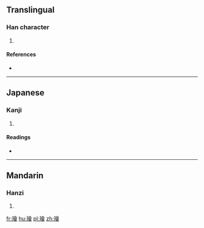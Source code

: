 ==Translingual==

===Han character===
{{Han char|rn=96|rad=玉|as=13|sn=17|four=18166|canj=MGOMA}}

# {{defn|Han|sort=玉13}}

====References====
* {{Han ref|kx=0743.140|dkj=21284|dj=1152.110|hdz=21142.030|uh=74AF|ud=29871|bh=ED6E|bd=60782}}

----

==Japanese==

===Kanji===
{{ja-kanji|grade=|rs=玉13}}

# {{defn|lang=ja|sort=玉13}}

====Readings====
* {{ja-readings|on=[[かい]] (kai), [[え]] (e), [[け]] (ke)|kun=[[かざり]] (kazari)|nanori=}}

----

==Mandarin==

===Hanzi===
{{cmn-hanzi|pin=[[huì]] ([[hui4]])|wg=hui<sup>4</sup>}}

# {{defn|lang=cmn|sort=玉13}}

[[fr:璯]]
[[hu:璯]]
[[pl:璯]]
[[zh:璯]]